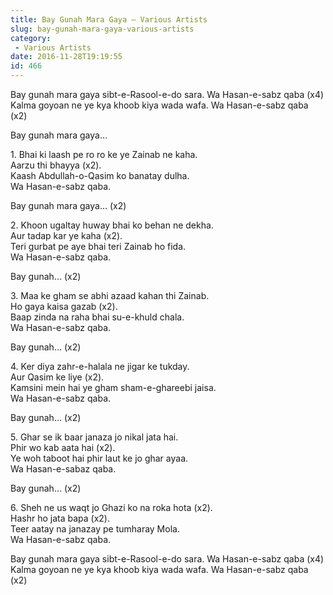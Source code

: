 ```yaml
---
title: Bay Gunah Mara Gaya – Various Artists
slug: bay-gunah-mara-gaya-various-artists
category:
 - Various Artists
date: 2016-11-28T19:19:55
id: 466
---
```


<p>Bay gunah mara gaya sibt-e-Rasool-e-do sara. Wa Hasan-e-sabz qaba (x4)<br />
Kalma goyoan ne ye kya khoob kiya wada wafa. Wa Hasan-e-sabz qaba (x2)</p>
<p>Bay gunah mara gaya…</p>
<p>1. Bhai ki laash pe ro ro ke ye Zainab ne kaha.<br />
Aarzu thi bhayya (x2).<br />
Kaash Abdullah-o-Qasim ko banatay dulha.<br />
Wa Hasan-e-sabz qaba.</p>
<p>Bay gunah mara gaya… (x2)</p>
<p>2. Khoon ugaltay huway bhai ko behan ne dekha.<br />
Aur tadap kar ye kaha (x2).<br />
Teri gurbat pe aye bhai teri Zainab ho fida.<br />
Wa Hasan-e-sabz qaba.</p>
<p>Bay gunah… (x2)</p>
<p>3. Maa ke gham se abhi azaad kahan thi Zainab.<br />
Ho gaya kaisa gazab (x2).<br />
Baap zinda na raha bhai su-e-khuld chala.<br />
Wa Hasan-e-sabz qaba.</p>
<p>Bay gunah… (x2)</p>
<p>4. Ker diya zahr-e-halala ne jigar ke tukday.<br />
Aur Qasim ke liye (x2).<br />
Kamsini mein hai ye gham sham-e-ghareebi jaisa.<br />
Wa Hasan-e-sabz qaba.</p>
<p>Bay gunah… (x2)</p>
<p>5. Ghar se ik baar janaza jo nikal jata hai.<br />
Phir wo kab aata hai (x2).<br />
Ye woh taboot hai phir laut ke jo ghar ayaa.<br />
Wa Hasan-e-sabaz qaba.</p>
<p>Bay gunah… (x2)</p>
<p>6. Sheh ne us waqt jo Ghazi ko na roka hota (x2).<br />
Hashr ho jata bapa (x2).<br />
Teer aatay na janazay pe tumharay Mola.<br />
Wa Hasan-e-sabz qaba.</p>
<p>Bay gunah mara gaya sibt-e-Rasool-e-do sara. Wa Hasan-e-sabz qaba (x4)<br />
Kalma goyoan ne ye kya khoob kiya wada wafa. Wa Hasan-e-sabz qaba (x2)</p>